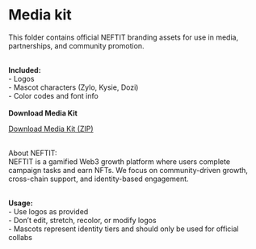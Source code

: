 # Media kit

This folder contains official NEFTIT branding assets for use in media, partnerships, and community promotion.


\
**Included:**
\
\- Logos
\
\- Mascot characters (Zylo, Kysie, Dozi)
\
\- Color codes and font info
\
​
\
**Download Media Kit**

[Download Media Kit (ZIP)](https://2129278844-files.gitbook.io/~/files/v0/b/gitbook-x-prod.appspot.com/o/spaces%2FLMbEt1qx1J9eQQE1Xx8F%2Fuploads%2FXLchY08I12BcBnZyvt5G%2Fmedia%20kit.zip?alt=media&token=b119ae59-736a-42b5-9270-dc9d3925655c)

​
\
About NEFTIT:
\
NEFTIT is a gamified Web3 growth platform where users complete campaign tasks and earn NFTs. We focus on community-driven growth, cross-chain support, and identity-based engagement.


\
**Usage:**
\
\- Use logos as provided
\
\- Don’t edit, stretch, recolor, or modify logos
\
\- Mascots represent identity tiers and should only be used for official collabs
